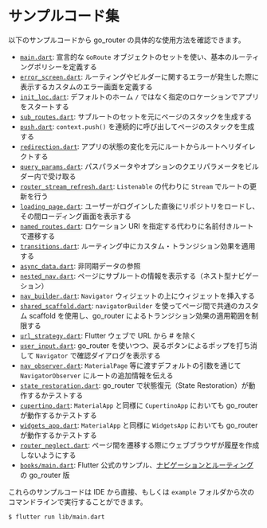 # サンプルコード集

以下のサンプルコードから go_router の具体的な使用方法を確認できます。

- [`main.dart`](https://github.com/csells/go_router/blob/main/go_router/example/lib/main.dart):
  宣言的な `GoRoute` オブジェクトのセットを使い、基本のルーティングポリシーを定義する
- [`error_screen.dart`](https://github.com/csells/go_router/blob/main/go_router/example/lib/error_screen.dart):
  ルーティングやビルダーに関するエラーが発生した際に表示するカスタムのエラー画面を定義する
- [`init_loc.dart`](https://github.com/csells/go_router/blob/main/go_router/example/lib/init_loc.dart):
  デフォルトのホーム `/` ではなく指定のロケーションでアプリをスタートする
- [`sub_routes.dart`](https://github.com/csells/go_router/blob/main/go_router/example/lib/sub_routes.dart):
  サブルートのセットを元にページのスタックを生成する
- [`push.dart`](https://github.com/csells/go_router/blob/main/go_router/example/lib/push.dart):
  `context.push()` を連続的に呼び出してページのスタックを生成する
- [`redirection.dart`](https://github.com/csells/go_router/blob/main/go_router/example/lib/redirection.dart):
  アプリの状態の変化を元にルートからルートへリダイレクトする
- [`query_params.dart`](https://github.com/csells/go_router/blob/main/go_router/example/lib/query_params.dart):
  パスパラメータやオプションのクエリパラメータをビルダー内で受け取る
- [`router_stream_refresh.dart`](https://github.com/csells/go_router/blob/main/go_router/example/lib/router_stream_refresh.dart):
  `Listenable` の代わりに `Stream` でルートの更新を行う
- [`loading_page.dart`](https://github.com/csells/go_router/blob/main/go_router/example/lib/loading_page.dart):
  ユーザーがログインした直後にリポジトリをロードし、その間ローディング画面を表示する
- [`named_routes.dart`](https://github.com/csells/go_router/blob/main/go_router/example/lib/named_routes.dart):
  ロケーション URI を指定する代わりに名前付きルートで遷移する
- [`transitions.dart`](https://github.com/csells/go_router/blob/main/go_router/example/lib/transitions.dart):
  ルーティング中にカスタム・トランジション効果を適用する
- [`async_data.dart`](https://github.com/csells/go_router/blob/main/go_router/example/lib/async_data.dart):
  非同期データの参照
- [`nested_nav.dart`](https://github.com/csells/go_router/blob/main/go_router/example/lib/nested_nav.dart):
  ページにサブルートの情報を表示する（ネスト型ナビゲーション）
- [`nav_builder.dart`](https://github.com/csells/go_router/blob/main/go_router/example/lib/nav_builder.dart):
  `Navigator` ウィジェットの上にウィジェットを挿入する
- [`shared_scaffold.dart`](https://github.com/csells/go_router/blob/main/go_router/example/lib/shared_scaffold.dart):
  `navigatorBuilder` を使ってページ間で共通のカスタム scaffold を使用し、go_router によるトランジション効果の適用範囲を制限する
- [`url_strategy.dart`](https://github.com/csells/go_router/blob/main/go_router/example/lib/url_strategy.dart):
  Flutter ウェブで URL から # を除く
- [`user_input.dart`](https://github.com/csells/go_router/blob/main/go_router/example/lib/user-input.dart):
  go_router を使いつつ、戻るボタンによるポップを打ち消して `Navigator` で確認ダイアログを表示する
- [`nav_observer.dart`](https://github.com/csells/go_router/blob/main/go_router/example/lib/nav_observer.dart):
  `MaterialPage` 等に渡すデフォルトの引数を通じて `NavigatorObserver` にルートの追加情報を伝える
- [`state_restoration.dart`](https://github.com/csells/go_router/blob/main/go_router/example/lib/state_restoration.dart):
  go_router で状態復元（State Restoration）が動作するかテストする
- [`cupertino.dart`](https://github.com/csells/go_router/blob/main/go_router/example/lib/cupertino.dart):
  `MaterialApp` と同様に `CupertinoApp` においても go_router が動作するかテストする
- [`widgets_app.dart`](https://github.com/csells/go_router/blob/main/go_router/example/lib/widgets_app.dart):
  `MaterialApp` と同様に `WidgetsApp` においても go_router が動作するかテストする
- [`router_neglect.dart`](https://github.com/csells/go_router/blob/main/go_router/example/lib/router_neglect.dart):
  ページ間を遷移する際にウェブブラウザが履歴を作成しないようにする
- [`books/main.dart`](https://github.com/csells/go_router/blob/main/go_router/example/lib/books/main.dart):
  Flutter 公式のサンプル、[ナビゲーションとルーティング](https://github.com/flutter/samples/tree/master/navigation_and_routing)の go_router 版

これらのサンプルコードは IDE から直接、もしくは `example` フォルダから次のコマンドラインで実行することができます。

```sh
$ flutter run lib/main.dart
```
